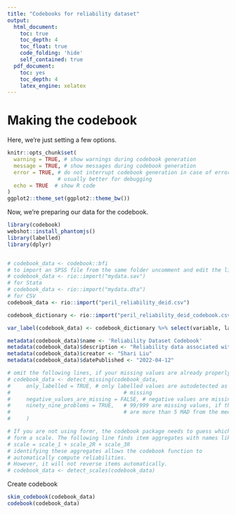 ```yaml
---
title: "Codebooks for reliability dataset"
output:
  html_document:
    toc: true
    toc_depth: 4
    toc_float: true
    code_folding: 'hide'
    self_contained: true
  pdf_document:
    toc: yes
    toc_depth: 4
    latex_engine: xelatex
---
```


# Making the codebook
Here, we're just setting a few options.

```r
knitr::opts_chunk$set(
  warning = TRUE, # show warnings during codebook generation
  message = TRUE, # show messages during codebook generation
  error = TRUE, # do not interrupt codebook generation in case of errors,
                # usually better for debugging
  echo = TRUE  # show R code
)
ggplot2::theme_set(ggplot2::theme_bw())

```

Now, we're preparing our data for the codebook.

```r
library(codebook)
webshot::install_phantomjs()
library(labelled)
library(dplyr)


# codebook_data <- codebook::bfi
# to import an SPSS file from the same folder uncomment and edit the line below
# codebook_data <- rio::import("mydata.sav")
# for Stata
# codebook_data <- rio::import("mydata.dta")
# for CSV
codebook_data <- rio::import("peril_reliability_deid.csv") 

codebook_dictionary <- rio::import("peril_reliability_deid_codebook.csv")

var_label(codebook_data) <- codebook_dictionary %>% select(variable, label) %>% dict_to_list()

metadata(codebook_data)$name <- 'Reliability Dataset Codebook'
metadata(codebook_data)$description <- "Reliability data associated with paper 'Dangerous ground: One-year-old infants are sensitive to peril in other agents’ action plans'"
metadata(codebook_data)$creator <- "Shari Liu"
metadata(codebook_data)$datePublished <- "2022-04-12"

# omit the following lines, if your missing values are already properly labelled
# codebook_data <- detect_missing(codebook_data,
#     only_labelled = TRUE, # only labelled values are autodetected as
#                                    # missing
#     negative_values_are_missing = FALSE, # negative values are missing values
#     ninety_nine_problems = TRUE,   # 99/999 are missing values, if they
#                                    # are more than 5 MAD from the median
#     )

# If you are not using formr, the codebook package needs to guess which items
# form a scale. The following line finds item aggregates with names like this:
# scale = scale_1 + scale_2R + scale_3R
# identifying these aggregates allows the codebook function to
# automatically compute reliabilities.
# However, it will not reverse items automatically.
# codebook_data <- detect_scales(codebook_data)
```

Create codebook

```r
skim_codebook(codebook_data)
codebook(codebook_data)
```

